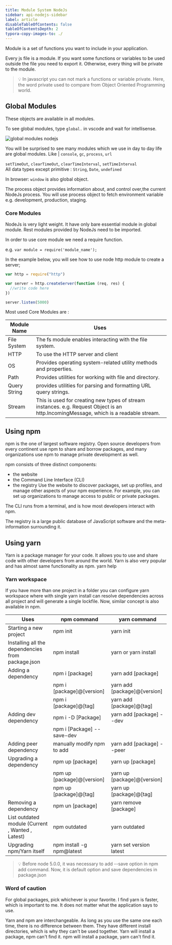 ```yaml
---
title: Module System NodeJs
sidebar: api-nodejs-sidebar
label: article
disableTableOfContents: false
tableOfContentsDepth: 2
typora-copy-images-to: ./
---
```


Module is a set of functions you want to include in your application.

Every js file is a module. If you want some functions or variables to be used outside the file you need to export it. Otherwise, every thing will be private to the module.

> 💡 In javascript you can not mark a functions or variable private.
> Here, the word private used to compare from Object Oriented Programming world.

## Global Modules

These objects are available in all modules.

To see global modules, type `global.` in vscode and wait for intellisense.

![global modules nodejs](./images/global-modules-1.jpg)

You will be surprised to see many modules which we use in day to day life are global modules. Like
|
`console`, `gc`, `process`, `url`

`setTimeOut`, `clearTimeOut`, `clearTimeInterval`, `setTimeInterval`  
All data types except primitive : `String`, `Date`, `undefined`

In browser: `window` is also global object.

The process object provides information about, and control over,the current NodeJs process. You will use process object to fetch environment variable e.g. development, production, staging.

### Core Modules

NodeJs is very light weight. It have only bare essential module in global module. Rest modules provided by NodeJs need to be imported.

In order to use core module we need a require function.

e.g. `var module = require('module_name');`

In the example below, you will see how to use node http module to create a server;

```js
var http = require("http")

var server = http.createServer(function (req, res) {
  //write code here
})

server.listen(5000)
```

Most used Core Modules are :

| Module Name  | Uses                                                                                                                                 |
| ------------ | ------------------------------------------------------------------------------------------------------------------------------------ |
| File System  | The fs module enables interacting with the file system.                                                                              |
| HTTP         | To use the HTTP server and client                                                                                                    |
| OS           | Provides operating system-related utility methods and properties.                                                                    |
| Path         | Provides utilities for working with file and directory.                                                                              |
| Query String | provides utilities for parsing and formatting URL query strings.                                                                     |
| Stream       | This is used for creating new types of stream instances. e.g. Request Object is an http.IncomingMessage, which is a readable stream. |

## Using npm

npm is the one of largest software registry. Open source developers from every continent use npm to share and borrow packages, and many organizations use npm to manage private development as well.

npm consists of three distinct components:

- the website
- the Command Line Interface (CLI)
- the registry
  Use the website to discover packages, set up profiles, and manage other aspects of your npm experience. For example, you can set up organizations to manage access to public or private packages.

The CLI runs from a terminal, and is how most developers interact with npm.

The registry is a large public database of JavaScript software and the meta-information surrounding it.

## Using yarn

Yarn is a package manager for your code. It allows you to use and share code with other developers from around the world. Yarn is also very popular and has almost same functionality as npm.
yarn help

### Yarn workspace

If you have more than one project in a folder you can configure yarn workspace where with single yarn install can resolve dependencies across all project and will generate a single lockfile. Now, similar concept is also available in npm.

| Uses                                              | npm command                | yarn command                 |
| ------------------------------------------------- | -------------------------- | ---------------------------- |
| Starting a new project                            | npm init                   | yarn init                    |
| Installing all the dependencies from package.json | npm install                | yarn or yarn install         |
| Adding a dependency                               | npm i [package]            | yarn add [package]           |
|                                                   | npm i [package]@[version]  | yarn add [package]@[version] |
|                                                   | npm i [package]@[tag]      | yarn add [package]@[tag]     |
| Adding dev dependency                             | npm i -D [Package]         | yarn add [package] --dev     |
|                                                   | npm i [Package] --save-dev |                              |
| Adding peer dependency                            | manually modify npm to add | yarn add [package] --peer    |
| Upgrading a dependency                            | npm up [package]           | yarn up [package]            |
|                                                   | npm up [package]@[version] | yarn up [package]@[version]  |
|                                                   | npm up [package]@[tag]     | yarn up [package]@[tag]      |
| Removing a dependency                             | npm un [package]           | yarn remove [package]        |
| List outdated module (Current , Wanted , Latest)  | npm outdated               | yarn outdated                |
| Upgrading npm/Yarn itself                         | npm install -g npm@latest  | yarn set version latest      |

> 💡 Before node 5.0.0, it was necessary to add --save option in npm add command. Now, it is default option and save dependencies in package.json

### Word of caution

For global packages, pick whichever is your favorite. I find yarn is faster, which is important to me. It does not matter what the application says to use.

Yarn and npm are interchangeable. As long as you use the same one each time, there is no difference between them. They have different install directories, which is why they can't be used together. Yarn will install a package, npm can't find it. npm will install a package, yarn can't find it.
